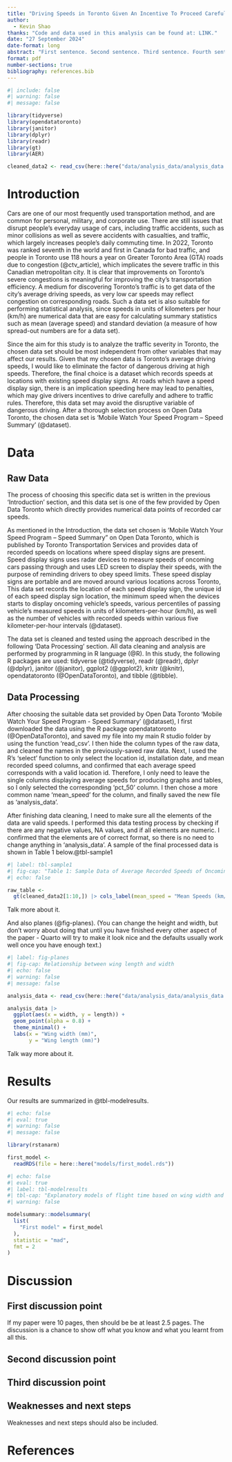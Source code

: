 ```yaml
---
title: "Driving Speeds in Toronto Given An Incentive To Proceed Carefully"
author: 
  - Kevin Shao
thanks: "Code and data used in this analysis can be found at: LINK."
date: "27 September 2024"
date-format: long
abstract: "First sentence. Second sentence. Third sentence. Fourth sentence."
format: pdf
number-sections: true
bibliography: references.bib
---
```


```r
#| include: false
#| warning: false
#| message: false

library(tidyverse)
library(opendatatoronto)
library(janitor)
library(dplyr)
library(readr)
library(gt)
library(AER)

cleaned_data2 <- read_csv(here::here("data/analysis_data/analysis_data.csv"))
```

# Introduction

Cars are one of our most frequently used transportation method, and are common for personal, military, and corporate use. There are still issues that disrupt people's everyday usage of cars, including traffic accidents, such as minor collisions as well as severe accidents with casualties, and traffic, which largely increases people's daily commuting time. In 2022, Toronto was ranked seventh in the world and first in Canada for bad traffic, and people in Toronto use 118 hours a year on Greater Toronto Area (GTA) roads due to congestion (@ctv_article), which implicates the severe traffic in this Canadian metropolitan city. It is clear that improvements on Toronto's severe congestions is meaningful for improving the city's transportation efficiency. A medium for discovering Toronto's traffic is to get data of the city's average driving speeds, as very low car speeds may reflect congestion on corresponding roads. Such a data set is also suitable for performing statistical analysis, since speeds in units of kilometers per hour (km/h) are numerical data that are easy for calculating summary statistics such as mean (average speed) and standard deviation (a measure of how spread-out numbers are for a data set).

Since the aim for this study is to analyze the traffic severity in Toronto, the chosen data set should be most independent from other variables that may affect our results. Given that my chosen data is Toronto's average driving speeds, I would like to eliminate the factor of dangerous driving at high speeds. Therefore, the final choice is a dataset which records speeds at locations with existing speed display signs. At roads which have a speed display sign, there is an implication speeding here may lead to penalties, which may give drivers incentives to drive carefully and adhere to traffic rules. Therefore, this data set may avoid the disruptive variable of dangerous driving. After a thorough selection process on Open Data Toronto, the chosen data set is 'Mobile Watch Your Speed Program – Speed Summary' (@dataset).

# Data

## Raw Data

The process of choosing this specific data set is written in the previous 'Introduction' section, and this data set is one of the few provided by Open Data Toronto which directly provides numerical data points of recorded car speeds.

As mentioned in the Introduction, the data set chosen is 'Mobile Watch Your Speed Program – Speed Summary" on Open Data Toronto, which is published by Toronto Transportation Services and provides data of recorded speeds on locations where speed display signs are present. Speed display signs uses radar devices to measure speeds of oncoming cars passing through and uses LED screen to display their speeds, with the purpose of reminding drivers to obey speed limits. These speed display signs are portable and are moved around various locations across Toronto, This data set records the location of each speed display sign, the unique id of each speed display sign location, the minimum speed when the devices starts to display oncoming vehicle's speeds, various percentiles of passing vehicle's measured speeds in units of kilometers-per-hour (km/h), as well as the number of vehicles with recorded speeds within various five kilometer-per-hour intervals (@dataset).

The data set is cleaned and tested using the approach described in the following 'Data Processing' section. All data cleaning and analysis are performed by programming in R language (@R). In this study, the following R packages are used: tidyverse (@tidyverse), readr (@readr), dplyr (@dplyr), janitor (@janitor), ggplot2 (@ggplot2), knitr (@knitr), opendatatoronto (@OpenDataToronto), and tibble (@tibble).

## Data Processing

After choosing the suitable data set provided by Open Data Toronto 'Mobile Watch Your Speed Program - Speed Summary' (@dataset), I first downloaded the data using the R package opendatatoronto (@OpenDataToronto), and saved my file into my main R studio folder by using the function 'read_csv'. I then hide the column types of the raw data, and cleaned the names in the previously-saved raw data. Next, I used the R's 'select' function to only select the location id, installation date, and mean recorded speed columns, and confirmed that each average speed corresponds with a valid location id. Therefore, I only need to leave the single columns displaying average speeds for producing graphs and tables, so I only selected the corresponding 'pct_50' column. I then chose a more common name 'mean_speed' for the column, and finally saved the new file as 'analysis_data'.

After finishing data cleaning, I need to make sure all the elements of the data are valid speeds. I performed this data testing process by checking if there are any negative values, NA values, and if all elements are numeric. I confirmed that the elements are of correct format, so there is no need to change anything in 'analysis_data'. A sample of the final processed data is shown in Table 1 below.@tbl-sample1

```r

#| label: tbl-sample1
#| fig-cap: "Table 1: Sample Data of Average Recorded Speeds of Oncoming Vehicles"
#| echo: false

raw_table <-
  gt(cleaned_data2[1:10,]) |> cols_label(mean_speed = "Mean Speeds (km/h)")


```

Talk more about it.

And also planes (@fig-planes). (You can change the height and width, but don't worry about doing that until you have finished every other aspect of the paper - Quarto will try to make it look nice and the defaults usually work well once you have enough text.)

```r
#| label: fig-planes
#| fig-cap: Relationship between wing length and width
#| echo: false
#| warning: false
#| message: false

analysis_data <- read_csv(here::here("data/analysis_data/analysis_data.csv"))

analysis_data |> 
  ggplot(aes(x = width, y = length)) +
  geom_point(alpha = 0.8) +
  theme_minimal() +
  labs(x = "Wing width (mm)",
       y = "Wing length (mm)")
```

Talk way more about it.

# Results

Our results are summarized in @tbl-modelresults.

```r
#| echo: false
#| eval: true
#| warning: false
#| message: false

library(rstanarm)

first_model <-
  readRDS(file = here::here("models/first_model.rds"))
```

```r
#| echo: false
#| eval: true
#| label: tbl-modelresults
#| tbl-cap: "Explanatory models of flight time based on wing width and wing length"
#| warning: false

modelsummary::modelsummary(
  list(
    "First model" = first_model
  ),
  statistic = "mad",
  fmt = 2
)
```

# Discussion

## First discussion point {#sec-first-point}

If my paper were 10 pages, then should be be at least 2.5 pages. The discussion is a chance to show off what you know and what you learnt from all this.

## Second discussion point

## Third discussion point

## Weaknesses and next steps

Weaknesses and next steps should also be included.

\newpage

# References
